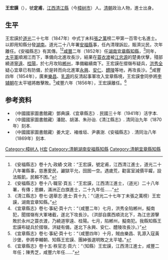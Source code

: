 {{Otheruses|other=名为王定甫的其他人物|王定甫}}

'''王宏謨'''（{{Bd|？||？}}），號'''定甫'''，[[江西|江西]][[清江縣|清江縣]]（今[[樟树市|樟树市]]）人。[[清朝|清朝]]政治人物，進士出身。

==生平==
王宏謨於[[道光|道光]]二十七年（1847年）中式丁未科[[張之萬|張之萬]]榜二甲第一百零七名進士。以即用知縣分發[[湖南|湖南]]。道光二十八年署[[安福縣|安福縣]]事，任內清理訴訟，賑濟災民，次年離任。《安福縣志》有其傳。<ref>《安福縣志》卷十九·政績·文政：“王宏謨，號定甫，江西清江進士，道光二十八年署縣事，慈惠愛民，讞獄平允，囹圄一空。遇歲荒，勸富室減價平糶，設法賑飢，民賴不困。”</ref><ref>《安福縣志》卷十八·職官·頁五：“王宏謨，江西清江進士，（道光）二十八年署，有傳；恩麟，滿洲正白旗進士，二十九年任……”</ref>[[咸豐|咸豐]]二年（1852年）任[[湖南|湖南]][[宜章縣|宜章縣]][[知縣|知縣]]，<ref>《清江縣志》卷七·選舉志·進士·頁十九：“（道光二十七年丁未張之萬榜）王宏謨，湖南宜章知縣。”</ref>同年，[[太平軍|太平軍]]順湘江而下，準備向北進攻長沙，結果在[[蓑衣渡|蓑衣渡]]被[[江忠源|江忠源]]的楚勇伏擊，殘部繞道[[寧遠|寧遠]]、[[桂陽|桂陽]]，於七月攻陷[[郴州|郴州]]，準備繼續南下。王宏謨在摺嶺布疑兵，[[洪秀全|洪秀全]]疑心宜章已有防備，於是转而向北進軍[[永興|永興]]、[[安仁|安仁]]、[[醴陵|醴陵]]等地，再攻長沙。<ref>《宜章縣志》卷七·事紀·頁十六：“（咸豐二年）七月，洪秀全陷郴州，擬南犯，聞摺嶺有大軍堵截，遂北下攻長沙。（洪部自廣西順流北下，為江忠源擊敗於永州之蓑衣渡，乃繞道寧遠、桂陽。七月，陷郴州，擬南犯。我縣知縣王宏謨布疑兵於摺嶺，洪疑有備，遂北下永興、安仁、醴陵攻長沙。）”</ref>咸豐四年（1854年），廣東[[樂昌|樂昌]]、[[乳源|乳源]]的反清起事軍攻入宜章縣境，王宏謨會同參將[[李辅朝|李辅朝]]在太平墟將敵擊敗。<ref>《宜章縣志》卷七·事紀·頁十七：“（咸豐四年）十月，賊由樂昌、乳源入寇黃沙堡，參將李輔朝、知縣王宏謨、團紳張選明敗之太平墟。”</ref>咸豐六年（1856年），王宏謨離任。<ref>《宜章縣志》卷十五·秩官志·頁六：“（知縣）王宏謨，江西清江進士，咸豐二年任；陳秀芝，咸豐六年任……”</ref>

== 参考资料 ==
{{reflist}}

*（中國國家圖書館藏）鄧典謨.《宜章縣志》. 民國三十年（1941年）活字本.
*（中國國家圖書館藏）潘懿、胡湛、朱孙诒.《清江縣志》. 清同治九年（1870年）刻本.
*（中國國家圖書館藏）姜大定、褚维垣、尹袭澍.《安福縣志》. 清同治八年（1869年）刻本.

{{道光二十七年丁未科殿試金榜}}

{{Authority control}}

{{DEFAULTSORT:Wang王}}
[[Category:樟树人|Category:樟树人]]
[[Category:王姓|H宏]]
[[Category:清朝湖南安福縣知縣|Category:清朝湖南安福縣知縣]]
[[Category:清朝宜章縣知縣|Category:清朝宜章縣知縣]]